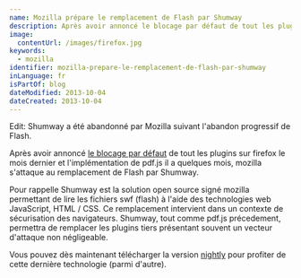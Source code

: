 ```yaml
---
name: Mozilla prépare le remplacement de Flash par Shumway
description: Après avoir annoncé le blocage par défaut de tout les plugins  sur firefox le mois dernier et l'implémentation de pdf.js il a quelques mois, mozilla s'attaque au remplacement de Flash par Shumway.
image:
  contentUrl: /images/firefox.jpg
keywords:
  - mozilla
identifier: mozilla-prepare-le-remplacement-de-flash-par-shumway
inLanguage: fr
isPartOf: blog
dateModified: 2013-10-04
dateCreated: 2013-10-04
---
```


Edit: Shumway a été abandonné par Mozilla suivant l'abandon progressif de Flash.

Après avoir annoncé [le blocage par défaut](./plugins-bloques-par-defaut-sous-mozilla) de tout les plugins sur firefox le mois dernier et l'implémentation de pdf.js il a quelques mois, mozilla s'attaque au remplacement de Flash par Shumway.

Pour rappelle Shumway est la solution open source signé mozilla permettant de lire les fichiers swf (flash) à l'aide des technologies web JavaScript, HTML / CSS. Ce remplacement intervient dans un contexte de sécurisation des navigateurs. Shumway, tout comme pdf.js précedement, permettra de remplacer les plugins tiers présentant souvent un vecteur d'attaque non négligeable.

Vous pouvez dès maintenant télécharger la version [nightly](https://nightly.mozilla.org/) pour profiter de cette dernière technologie (parmi d'autre).
